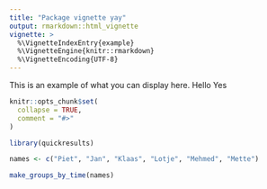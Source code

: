 ---
title: "Package vignette yay"
output: rmarkdown::html_vignette
vignette: >
  %\VignetteIndexEntry{example}
  %\VignetteEngine{knitr::rmarkdown}
  %\VignetteEncoding{UTF-8}
---

This is an example of what you can display here.
Hello
Yes

```{r, include = FALSE}
knitr::opts_chunk$set(
  collapse = TRUE,
  comment = "#>"
)
```

```{r setup}
library(quickresults)
```

```{r usage example}
names <- c("Piet", "Jan", "Klaas", "Lotje", "Mehmed", "Mette")

make_groups_by_time(names)

```


